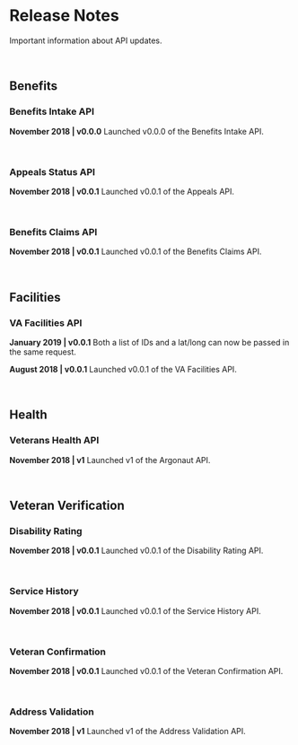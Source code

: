 # Release Notes

Important information about API updates.

<br />

## Benefits

### Benefits Intake API

**November 2018 | v0.0.0**
Launched v0.0.0 of the Benefits Intake API.

<br />

### Appeals Status API

**November 2018 | v0.0.1**
Launched v0.0.1 of the Appeals API.

<br />

### Benefits Claims API

**November 2018 | v0.0.1**
Launched v0.0.1 of the Benefits Claims API.

<br />

## Facilities

### VA Facilities API

**January 2019 | v0.0.1**
Both a list of IDs and a lat/long can now be passed in the same request.

**August 2018 | v0.0.1**
Launched v0.0.1 of the VA Facilities API.

<br />

## Health

### Veterans Health API

**November 2018 | v1**
Launched v1 of the Argonaut API.

<br />

## Veteran Verification

### Disability Rating

**November 2018 | v0.0.1**
Launched v0.0.1 of the Disability Rating API.

<br />

### Service History

**November 2018 | v0.0.1**
Launched v0.0.1 of the Service History API.

<br />

### Veteran Confirmation

**November 2018 | v0.0.1**
Launched v0.0.1 of the Veteran Confirmation API.

<br />

### Address Validation

**November 2018 | v1**
Launched v1 of the Address Validation API.


